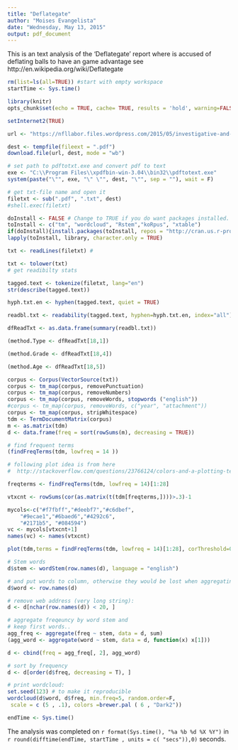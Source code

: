 ```yaml
---
title: "Deflategate"
author: "Moises Evangelista"
date: "Wednesday, May 13, 2015"
output: pdf_document
---
```


This is an text analysis of the 'Deflategate' report where is accused of deflating balls to have an game advantage see http://en.wikipedia.org/wiki/Deflategate

```r
rm(list=ls(all=TRUE)) #start with empty workspace
startTime <- Sys.time()

library(knitr)
opts_chunk$set(echo = TRUE, cache= TRUE, results = 'hold', warning=FALSE, message=FALSE )

```

```r

setInternet2(TRUE) 

url <- "https://nfllabor.files.wordpress.com/2015/05/investigative-and-expert-reports-re-footballs-used-during-afc-championsh.pdf"

dest <- tempfile(fileext = ".pdf")
download.file(url, dest, mode = "wb")

# set path to pdftotxt.exe and convert pdf to text
exe <- "C:\\Program Files\\xpdfbin-win-3.04\\bin32\\pdftotext.exe"
system(paste("\"", exe, "\" \"", dest, "\"", sep = ""), wait = F)

# get txt-file name and open it  
filetxt <- sub(".pdf", ".txt", dest)
#shell.exec(filetxt)

```

```r

doInstall <- FALSE # Change to TRUE if you do want packages installed.
toInstall <- c("tm", "wordcloud", "Rstem","koRpus", "xtable")
if(doInstall){install.packages(toInstall, repos = "http://cran.us.r-project.org")}
lapply(toInstall, library, character.only = TRUE)

txt <- readLines(filetxt) # 

txt <- tolower(txt)
# get readibilty stats

tagged.text <- tokenize(filetxt, lang="en")
str(describe(tagged.text))

hyph.txt.en <- hyphen(tagged.text, quiet = TRUE)

readbl.txt <- readability(tagged.text, hyphen=hyph.txt.en, index="all")

dfReadTxt <- as.data.frame(summary(readbl.txt))

(method.Type <- dfReadTxt[18,1])

(method.Grade <- dfReadTxt[18,4])

(method.Age <- dfReadTxt[18,5])

corpus <- Corpus(VectorSource(txt))
corpus <- tm_map(corpus, removePunctuation)
corpus <- tm_map(corpus, removeNumbers)
corpus <- tm_map(corpus, removeWords, stopwords ("english"))
#corpus <- tm_map(corpus, removeWords, c("year", "attachment"))
corpus <- tm_map(corpus, stripWhitespace)
tdm <- TermDocumentMatrix(corpus)
m <- as.matrix(tdm)
d <- data.frame(freq = sort(rowSums(m), decreasing = TRUE))

# find frequent terms
(findFreqTerms(tdm, lowfreq = 14 ))

# following plot idea is from here 
#  http://stackoverflow.com/questions/23766124/colors-and-a-plotting-term-document-matrix

freqterms <- findFreqTerms(tdm, lowfreq = 14)[1:28]

vtxcnt <- rowSums(cor(as.matrix(t(tdm[freqterms,])))>.3)-1

mycols<-c("#f7fbff","#deebf7","#c6dbef",
    "#9ecae1","#6baed6","#4292c6",
    "#2171b5", "#084594")
vc <- mycols[vtxcnt+1]
names(vc) <- names(vtxcnt)
```

```r
plot(tdm,terms = findFreqTerms(tdm, lowfreq = 14)[1:28], corThreshold=0.3, nodeAttrs=list(fillcolor=vc))

```
```r
# Stem words
d$stem <- wordStem(row.names(d), language = "english")

# and put words to column, otherwise they would be lost when aggregating
d$word <- row.names(d)

# remove web address (very long string):
d <- d[nchar(row.names(d)) < 20, ]

# aggregate freqeuncy by word stem and
# keep first words..
agg_freq <- aggregate(freq ~ stem, data = d, sum)
(agg_word <- aggregate(word ~ stem, data = d, function(x) x[1]))

d <- cbind(freq = agg_freq[, 2], agg_word)

# sort by frequency
d <- d[order(d$freq, decreasing = T), ]

# print wordcloud:
set.seed(123) # to make it reproducible
wordcloud(d$word, d$freq, min.freq=5, random.order=F,
 scale = c (5 , .1), colors =brewer.pal ( 6 , "Dark2"))

```

```r
endTime <- Sys.time()
```
The analysis was completed on `r format(Sys.time(), "%a %b %d %X %Y")` in `r round(difftime(endTime, startTime , units = c( "secs")),0)` seconds.